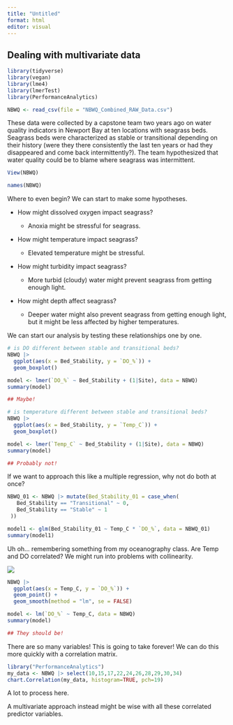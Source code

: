 ```yaml
---
title: "Untitled"
format: html
editor: visual
---
```


## Dealing with multivariate data

```r
library(tidyverse)
library(vegan)
library(lme4)
library(lmerTest)
library(PerformanceAnalytics)

NBWQ <- read_csv(file = "NBWQ_Combined_RAW_Data.csv")
```

These data were collected by a capstone team two years ago on water quality indicators in Newport Bay at ten locations with seagrass beds. Seagrass beds were characterized as stable or transitional depending on their history (were they there consistently the last ten years or had they disappeared and come back intermittently?). The team hypothesized that water quality could be to blame where seagrass was intermittent.

```r
View(NBWQ)

names(NBWQ)
```

Where to even begin? We can start to make some hypotheses.

-   How might dissolved oxygen impact seagrass?

    -   Anoxia might be stressful for seagrass.

-   How might temperature impact seagrass?

    -   Elevated temperature might be stressful.

-   How might turbidity impact seagrass?

    -   More turbid (cloudy) water might prevent seagrass from getting enough light.

-   How might depth affect seagrass?

    -   Deeper water might also prevent seagrass from getting enough light, but it might be less affected by higher temperatures.

We can start our analysis by testing these relationships one by one.

```r
# is DO different between stable and transitional beds? 
NBWQ |> 
  ggplot(aes(x = Bed_Stability, y = `DO_%`)) + 
  geom_boxplot()

model <- lmer(`DO_%` ~ Bed_Stability + (1|Site), data = NBWQ)
summary(model)

## Maybe! 
```

```r
# is temperature different between stable and transitional beds? 
NBWQ |> 
  ggplot(aes(x = Bed_Stability, y = `Temp_C`)) + 
  geom_boxplot()

model <- lmer(`Temp_C` ~ Bed_Stability + (1|Site), data = NBWQ)
summary(model)

## Probably not! 

```

If we want to approach this like a multiple regression, why not do both at once?

```r
NBWQ_01 <- NBWQ |> mutate(Bed_Stability_01 = case_when(
   Bed_Stability == "Transitional" ~ 0, 
   Bed_Stability == "Stable" ~ 1
 ))

model1 <- glm(Bed_Stability_01 ~ Temp_C * `DO_%`, data = NBWQ_01)
summary(model1)

```

Uh oh... remembering something from my oceanography class. Are Temp and DO correlated? We might run into problems with collinearity.

![](https://www.fondriest.com/environmental-measurements/wp-content/uploads/2013/10/dissolvedoxygen_fresh-salt.jpg)

```r
NBWQ |> 
  ggplot(aes(x = Temp_C, y = `DO_%`)) + 
  geom_point() + 
  geom_smooth(method = "lm", se = FALSE)

model <- lm(`DO_%` ~ Temp_C, data = NBWQ)
summary(model)

## They should be! 
```

There are so many variables! This is going to take forever! We can do this more quickly with a correlation matrix.

```r
library("PerformanceAnalytics")
my_data <- NBWQ |> select(10,15,17,22,24,26,28,29,30,34)
chart.Correlation(my_data, histogram=TRUE, pch=19)
```

A lot to process here.

A multivariate approach instead might be wise with all these correlated predictor variables.
